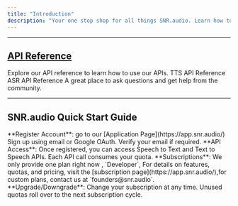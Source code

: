 ```yaml
---
title: "Introduction"
description: "Your one stop shop for all things SNR.audio. Learn how to use our APIs, get started with our guides, and join our community."
---
```


---

## [API Reference](/api-reference)
<CardGroup cols={2}>
  <Card title="API Reference" icon="book-open-cover" href="/api-reference/endpoint/get-speaker">
    Explore our API reference to learn how to use our APIs.
  </Card>
  <Card title="Speech to Text API" icon="microphone" href="/api-reference/endpoint/speech-synthesis">
    TTS API Reference
  </Card>
  <Card title="Text to Speech API" icon="volume" href="/api-reference/endpoint/transcribe-audio">
   ASR API Reference
  </Card>
  <Card title="Join Our Community" icon="discord" href="https://discord.gg/4TExfxaTF9">
    A great place to ask questions and get help from the community.
  </Card>
</CardGroup>

---


## SNR.audio Quick Start Guide
<Card color = "#ca8b04">
 <Steps>
   <Step>
    **Register Account**: go to our [Application Page](https://app.snr.audio/) Sign up using email or Google OAuth. Verify your email if required.
   </Step>
   <Step>
     **API Access**: Once registered, you can access Speech to Text and Text to Speech APIs. Each API call consumes your quota.
   </Step>
  <Step>
   **Subscriptions**: We only provide one plan right now , `Developer`, For details on features, quotas, and pricing, visit the [subscription page](https://app.snr.audio/),for custom plans, contact us at `founders@snr.audio`.
  </Step>
  <Step>
   **Upgrade/Downgrade**: Change your subscription at any time. Unused quotas roll over to the next subscription cycle.
  </Step>
 </Steps>
</Card>
